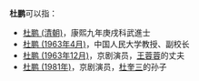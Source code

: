 '''杜鹏'''可以指：
* [[杜鹏_(清朝)|杜鹏 (清朝)]]，康熙九年庚戌科武進士
* [[杜鹏_(1963年4月)|杜鹏 (1963年4月)]]，中国人民大学教授、副校长
* [[杜鹏_(1963年12月)|杜鹏 (1963年12月)]]，京剧演员，[[王蓉蓉|王蓉蓉]]的丈夫
* [[杜鹏_(1981年)|杜鹏 (1981年)]]，京剧演员，[[杜奎三|杜奎三]]的孙子

{{disambig}}